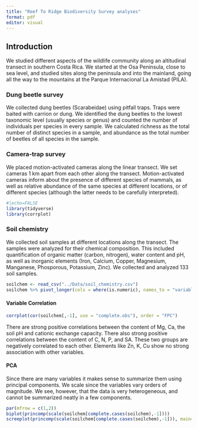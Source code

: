 ```yaml
---
title: "Reef To Ridge Biodiversity Survey analyses"
format: pdf
editor: visual
---
```


## Introduction

We studied different aspects of the wildlife community along an altitudinal transect in southern Costa Rica. We started at the Osa Peninsula, close to sea level, and studied sites along the peninsula and into the mainland, going all the way to the mountains at the Parque Internacional La Amistad (PILA).

### Dung beetle survey

We collected dung beetles (Scarabeidae) using pitfall traps. Traps were baited with carrion or dung. We identified the dung beetles to the lowest taxonomic level (usually species or genus) and counted the number of individuals per species in every sample. We calculated richness as the total number of distinct species in a sample, and abundance as the total number of beetles of all species in the sample.

### Camera-trap survey

We placed motion-activated cameras along the linear transect. We set cameras 1 km apart from each other along the transect. Motion-activated cameras inform about the presence of different species of mammals, as well as relative abundance of the same species at different locations, or of different species (although the latter needs to be carefully interpreted).

```r

#|echo=FALSE
library(tidyverse)
library(corrplot)
```

### Soil chemistry

We collected soil samples at different locations along the transect. The samples were analyzed for their chemical composition. This included quantification of organic matter (carbon, nitrogen), water content and pH, as well as inorganic elements (Iron, Calcium, Copper, Magnesium, Manganese, Phosporous, Potassium, Zinc). We collected and analyzed 133 soil samples.

```r
soilchem <- read_csv("../Data/soil_chemistry.csv")
soilchem %>% pivot_longer(cols = where(is.numeric), names_to = "variable", values_to = "value") %>% group_by(variable) %>% summarise(mean = mean(value, na.rm = T), min = min(value), max = max(value), sd = sd(value, na.rm=T))
```

#### Variable Correlation

```r
corrplot(cor(soilchem[,-1], use = "complete.obs"), order = "FPC")
```

There are strong positive correlations between the content of Mg, Ca, the soil pH and cationic exchange capacity. There also strong positive correlations between the content of C, N, P, and SA. These two groups are negatively correlated to each other. Elements like Zn, K, Cu show no strong association with other variables.

#### PCA

Since there are many variables it makes sense to summarize them using principal components. We scale since the variables vary orders of magnitude. We see, however, that the data is very heterogeneous, and cannot be summarized neatly in a few components.

```r
par(mfrow = c(1,2))
biplot(princomp(scale(soilchem[complete.cases(soilchem),-1])))
screeplot(princomp(scale(soilchem[complete.cases(soilchem),-1])), main="")
```
